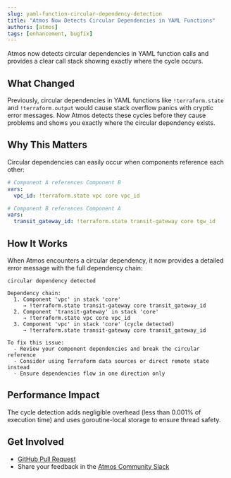 ```yaml
---
slug: yaml-function-circular-dependency-detection
title: "Atmos Now Detects Circular Dependencies in YAML Functions"
authors: [atmos]
tags: [enhancement, bugfix]
---
```


Atmos now detects circular dependencies in YAML function calls and provides a clear call stack showing exactly where the cycle occurs.

<!--truncate-->

## What Changed

Previously, circular dependencies in YAML functions like `!terraform.state` and `!terraform.output` would cause stack overflow panics with cryptic error messages. Now Atmos detects these cycles before they cause problems and shows you exactly where the circular dependency exists.

## Why This Matters

Circular dependencies can easily occur when components reference each other:

```yaml
# Component A references Component B
vars:
  vpc_id: !terraform.state vpc core vpc_id

# Component B references Component A
vars:
  transit_gateway_id: !terraform.state transit-gateway core tgw_id
```

## How It Works

When Atmos encounters a circular dependency, it now provides a detailed error message with the full dependency chain:

```
circular dependency detected

Dependency chain:
  1. Component 'vpc' in stack 'core'
     → !terraform.state transit-gateway core transit_gateway_id
  2. Component 'transit-gateway' in stack 'core'
     → !terraform.state vpc core vpc_id
  3. Component 'vpc' in stack 'core' (cycle detected)
     → !terraform.state transit-gateway core transit_gateway_id

To fix this issue:
  - Review your component dependencies and break the circular reference
  - Consider using Terraform data sources or direct remote state instead
  - Ensure dependencies flow in one direction only
```

## Performance Impact

The cycle detection adds negligible overhead (less than 0.001% of execution time) and uses goroutine-local storage to ensure thread safety.

## Get Involved

- [GitHub Pull Request](https://github.com/cloudposse/atmos/pull/1708)
- Share your feedback in the [Atmos Community Slack](https://cloudposse.com/slack)

